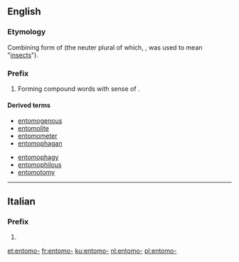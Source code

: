 ==English==

===Etymology===
Combining form of {{etyl|grc|en}} {{term|ἔντομος||dissected|lang=grc}} (the neuter plural of which, {{term|ἔντομα|lang=grc}}, was used to mean "[[insects]]").

===Prefix===
{{en-prefix}}

# Forming compound words with sense of {{m|en|insect}}.

====Derived terms====
{{top2}}
* [[entomogenous]]
* [[entomolite]]
* [[entomometer]]
* [[entomophagan]]
{{mid2}}
* [[entomophagy]]
* [[entomophilous]]
* [[entomotomy]]
{{bottom}}

----

==Italian==

===Prefix===
{{head|it|prefix}}

# {{l|en|entomo-}}

[[et:entomo-]]
[[fr:entomo-]]
[[ku:entomo-]]
[[nl:entomo-]]
[[pl:entomo-]]